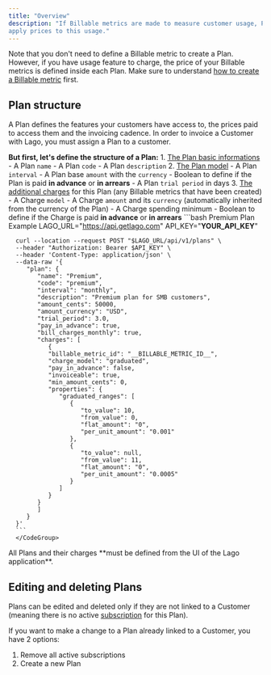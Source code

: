```yaml
---
title: "Overview"
description: "If Billable metrics are made to measure customer usage, Plans are made to
apply prices to this usage."
---
```


Note that you don't need to define a Billable metric to create a Plan. However,
if you have usage feature to charge, the price of your Billable metrics is
defined inside each Plan. Make sure to understand
[how to create a Billable metric](/guide/billable-metrics/create-billable-metrics) first.

## Plan structure[](#plan-structure "Direct link to heading")

A Plan defines the features your customers have access to, the prices paid to
access them and the invoicing cadence. In order to invoice a Customer with Lago,
you must assign a Plan to a customer.

**But first, let's define the structure of a Plan:**
<Tabs>
   <Tab title="Dashboard">
      1. [The Plan basic informations](#plan-structure)
         - A Plan `name`
         - A Plan `code`
         - A Plan `description`
      2. [The Plan model](/guide/plans/plan-model)
         - A Plan `interval`
         - A Plan base `amount` with the `currency`
         - Boolean to define if the Plan is paid **in advance** or **in arrears**
         - A Plan `trial period` in days
      3. [The additional charges](/guide/plans/charges) for this Plan (any Billable metrics
         that have been created)
         - A Charge `model`
         - A Charge `amount` and its `currency` (automatically inherited from the
         currency of the Plan)
         - A Charge spending minimum
         - Boolean to define if the Charge is paid **in advance** or **in arrears**
  </Tab>
  <Tab title="API">
      <CodeGroup>
      ```bash Premium Plan Example
      LAGO_URL="https://api.getlago.com"
      API_KEY="__YOUR_API_KEY__"

      curl --location --request POST "$LAGO_URL/api/v1/plans" \
      --header "Authorization: Bearer $API_KEY" \
      --header 'Content-Type: application/json' \
      --data-raw '{
         "plan": {
            "name": "Premium",
            "code": "premium",
            "interval": "monthly",
            "description": "Premium plan for SMB customers",
            "amount_cents": 50000,
            "amount_currency": "USD",
            "trial_period": 3.0,
            "pay_in_advance": true,
            "bill_charges_monthly": true,
            "charges": [
               {
               "billable_metric_id": "__BILLABLE_METRIC_ID__",
               "charge_model": "graduated",
               "pay_in_advance": false,
               "invoiceable": true,
               "min_amount_cents": 0,
               "properties": {
                  "graduated_ranges": [
                     {
                        "to_value": 10,
                        "from_value": 0,
                        "flat_amount": "0",
                        "per_unit_amount": "0.001"
                     },
                     {
                        "to_value": null,
                        "from_value": 11,
                        "flat_amount": "0",
                        "per_unit_amount": "0.0005"
                     }
                  ]
               }
            }
            ]
         }
      }'
      ```
      </CodeGroup>
  </Tab>
</Tabs>
<Info>
  All Plans and their charges **must be defined from the UI of the Lago
  application**.
</Info>

## Editing and deleting Plans[](#editing-and-deleting-plans "Direct link to heading")

Plans can be edited and deleted only if they are not linked to a Customer
(meaning there is no active [subscription](/guide/subscriptions/assign-plan) for this Plan).

If you want to make a change to a Plan already linked to a Customer, you have 2
options:

1. Remove all active subscriptions
2. Create a new Plan
